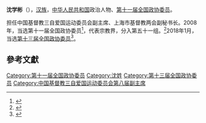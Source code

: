 '''沈学彬'''（{{bd|1955年||}}），[[汉族|汉族]]，[[中华人民共和国|中华人民共和国]]政治人物、[[第十一届全国政协委员|第十一届全国政协委员]]。

担任中国基督教三自爱国运动委员会副主席、上海市基督教两会副秘书长。2008年，当选第十一届全国政协委员<ref>{{cite news|title=第十一届全国政协委员名单|url=http://www.indaa.com.cn/zt/2009qglh/zxzs/200903/t20090303_127573.html|accessdate=2013-04-09|newspaper=新华社北京1月25日电 中国人民政治协商会议第十一届全国委员会委员名单(共2237人，2008年1月25日政协第十届全国委员会常务委员会第二十次会议通过)|date=2008年1月25日|deadurl=yes|archiveurl=https://web.archive.org/web/20130928014403/http://www.indaa.com.cn/zt/2009qglh/zxzs/200903/t20090303_127573.html|archivedate=2013年9月28日}}</ref>，代表宗教界，分入第五十一组。<ref>{{cite news|title=全国政协信息-沈学彬|url=http://www.cppcc.gov.cn/CMS/wylibary/showJcwyxtInfoWylibary.action?tabJcwyxt.guid=11W0018220&wytype=wjwy|accessdate=2013-04-11|newspaper=全国政协委员会|archive-date=2015-06-22|archive-url=https://web.archive.org/web/20150622175153/http://www.cppcc.gov.cn/CMS/wylibary/showJcwyxtInfoWylibary.action?tabJcwyxt.guid=11W0018220&wytype=wjwy|dead-url=no}}</ref>2018年1月，当选[[中国人民政治协商会议第十三届全国委员会委员名单|第十三届全国政协委员]]<ref>{{Cite web|url=http://sports.163.com/18/0126/06/D92BRKK400051C89.html|title=中国人民政治协商会议第十三届全国委员会委员名单|accessdate=2018-01-26|last=|work=网易|archive-url=https://web.archive.org/web/20180127143232/http://sports.163.com/18/0126/06/D92BRKK400051C89.html|archive-date=2018-01-27|dead-url=yes}}</ref>。

==參考文獻==
{{reflist}}

[[Category:第十一届全国政协委员|Category:第十一届全国政协委员]]
[[Category:沈姓|Category:沈姓]]
[[Category:第十三届全国政协委员|Category:第十三届全国政协委员]]
[[Category:中国基督教三自爱国运动委员会第八届副主席|Category:中国基督教三自爱国运动委员会第八届副主席]]


{{中国政治人物小作品}}